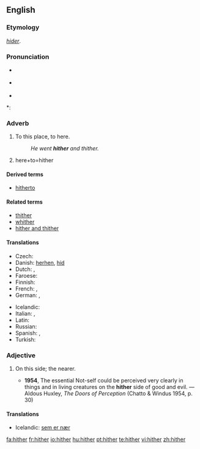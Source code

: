 ==English==

===Etymology===
{{etyl|ang}} ''[[hider]]''.

===Pronunciation===
* {{a|RP}} {{IPA|/ˈhɪðə/}}
* {{a|US}} {{IPA|/ˈhɪðɚ/}}
* {{audio|en-us-hither.ogg|Audio (US)}}

*: {{rhymes|ɪðə(r)}}

===Adverb===
{{en-adv|-}}

# {{context|literary|or|archaic}} To this place, to here.
#: ''He went '''hither''' and thither.''
# here+to=hither
====Derived terms====
* [[hitherto]]

====Related terms====
* [[thither]]
* [[whither]]
* [[hither and thither]]

====Translations====
{{trans-top| to here }}
* Czech: {{t-|cs|sem}}
* Danish: [[herhen]], [[hid]]
* Dutch: {{t-|nl|hierheen}}, {{t+|nl|alhier}}
* Faroese: {{t-|fo|higar|xs=Faroese}}
* Finnish: {{t-|fi|tänne}}
* French: {{t+|fr|ici}}, {{t+|fr|çà}}
* German: {{t-|de|hierher}}, {{t+|de|hierhin}}
{{trans-mid}}
* Icelandic: {{t-|is|hingað}}
* Italian: {{t+|it|qui}}, {{t+|it|qua}}
* Latin: {{t+|la|huc|alt=hūc}}
* Russian: {{t+|ru|сюда|tr=syuda|sc=Cyrl}}
* Spanish: {{t+|es|aquí}}, {{t+|es|acá}}
* Turkish: {{t-|tr|buraya}}
{{trans-bottom}}

===Adjective===
{{en-adj|-}}

# {{archaic}} On this side; the nearer.
#* '''1954''', The essential Not-self could be perceived very clearly in things and in living creatures on the '''hither''' side of good and evil. — Aldous Huxley, ''The Doors of Perception'' (Chatto & Windus 1954, p. 30)

====Translations====
* Icelandic: [[sem er nær]]

[[fa:hither]]
[[fr:hither]]
[[io:hither]]
[[hu:hither]]
[[pt:hither]]
[[te:hither]]
[[vi:hither]]
[[zh:hither]]